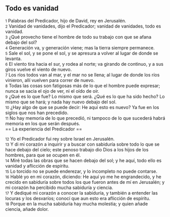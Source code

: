 == Todo es vanidad ==

{{anchor|1}} <small>1</small> Palabras del Predicador, hijo de David, rey en Jerusalén.<br>
{{anchor|2}} <small>2</small> Vanidad de vanidades, dijo el Predicador; vanidad de vanidades, todo es vanidad.<br>
{{anchor|3}} <small>3</small> ¿Qué provecho tiene el hombre de todo su trabajo con que se afana debajo del sol?<br>
{{anchor|4}} <small>4</small> Generación va, y generación viene; mas la tierra siempre permanece.<br>
{{anchor|5}} <small>5</small> Sale el sol, y se pone el sol, y se apresura a volver al lugar de donde se levanta.<br>
{{anchor|6}} <small>6</small> El viento tira hacia el sur, y rodea al norte; va girando de continuo, y a sus giros vuelve el viento de nuevo.<br>
{{anchor|7}} <small>7</small> Los ríos todos van al mar, y el mar no se llena; al lugar de donde los ríos vinieron, allí vuelven para correr de nuevo.<br>
{{anchor|8}} <small>8</small> Todas las cosas son fatigosas más de lo que el hombre puede expresar; nunca se sacia el ojo de ver, ni el oído de oír.<br>
{{anchor|9}} <small>9</small> ¿Qué es lo que fue? Lo mismo que será. ¿Qué es lo que ha sido hecho? Lo mismo que se hará; y nada hay nuevo debajo del sol.<br>
{{anchor|10}} <small>10</small> ¿Hay algo de que se puede decir: He aquí esto es nuevo? Ya fue en los siglos que nos han precedido.<br>
{{anchor|11}} <small>11</small> No hay memoria de lo que precedió, ni tampoco de lo que sucederá habrá memoria en los que serán después.<br>
== La experiencia del Predicador ==

{{anchor|12}} <small>12</small> Yo el Predicador fui rey sobre Israel en Jerusalén.<br>
{{anchor|13}} <small>13</small> Y di mi corazón a inquirir y a buscar con sabiduría sobre todo lo que se hace debajo del cielo; este penoso trabajo dio Dios a los hijos de los hombres, para que se ocupen en él.<br>
{{anchor|14}} <small>14</small> Miré todas las obras que se hacen debajo del sol; y he aquí, todo ello es vanidad y aflicción de espíritu.<br>
{{anchor|15}} <small>15</small> Lo torcido no se puede enderezar, y lo incompleto no puede contarse.<br>
{{anchor|16}} <small>16</small> Hablé yo en mi corazón, diciendo: He aquí yo me he engrandecido, y he crecido en sabiduría sobre todos los que fueron antes de mí en Jerusalén; y mi corazón ha percibido mucha sabiduría y ciencia.<br>
{{anchor|17}} <small>17</small> Y dediqué mi corazón a conocer la sabiduría, y también a entender las locuras y los desvaríos; conocí que aun esto era aflicción de espíritu.<br>
{{anchor|18}} <small>18</small> Porque en la mucha sabiduría hay mucha molestia; y quien añade ciencia, añade dolor.<br>
